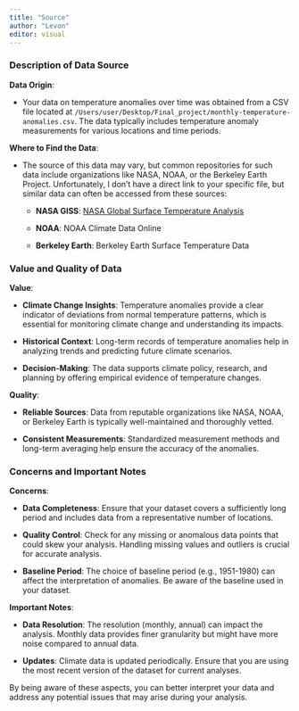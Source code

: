 ```yaml
---
title: "Source"
author: "Levon"
editor: visual
---
```


### Description of Data Source

**Data Origin**:

-   Your data on temperature anomalies over time was obtained from a CSV file located at `/Users/user/Desktop/Final_project/monthly-temperature-anomalies.csv`. The data typically includes temperature anomaly measurements for various locations and time periods.

**Where to Find the Data**:

-   The source of this data may vary, but common repositories for such data include organizations like NASA, NOAA, or the Berkeley Earth Project. Unfortunately, I don’t have a direct link to your specific file, but similar data can often be accessed from these sources:

    -   **NASA GISS**: [NASA Global Surface Temperature Analysis](https://data.giss.nasa.gov/gistemp/)

    -   **NOAA**: NOAA Climate Data Online

    -   **Berkeley Earth**: Berkeley Earth Surface Temperature Data

### Value and Quality of Data

**Value**:

-   **Climate Change Insights**: Temperature anomalies provide a clear indicator of deviations from normal temperature patterns, which is essential for monitoring climate change and understanding its impacts.

-   **Historical Context**: Long-term records of temperature anomalies help in analyzing trends and predicting future climate scenarios.

-   **Decision-Making**: The data supports climate policy, research, and planning by offering empirical evidence of temperature changes.

**Quality**:

-   **Reliable Sources**: Data from reputable organizations like NASA, NOAA, or Berkeley Earth is typically well-maintained and thoroughly vetted.

-   **Consistent Measurements**: Standardized measurement methods and long-term averaging help ensure the accuracy of the anomalies.

### Concerns and Important Notes

**Concerns**:

-   **Data Completeness**: Ensure that your dataset covers a sufficiently long period and includes data from a representative number of locations.

-   **Quality Control**: Check for any missing or anomalous data points that could skew your analysis. Handling missing values and outliers is crucial for accurate analysis.

-   **Baseline Period**: The choice of baseline period (e.g., 1951-1980) can affect the interpretation of anomalies. Be aware of the baseline used in your dataset.

**Important Notes**:

-   **Data Resolution**: The resolution (monthly, annual) can impact the analysis. Monthly data provides finer granularity but might have more noise compared to annual data.

-   **Updates**: Climate data is updated periodically. Ensure that you are using the most recent version of the dataset for current analyses.

By being aware of these aspects, you can better interpret your data and address any potential issues that may arise during your analysis.
